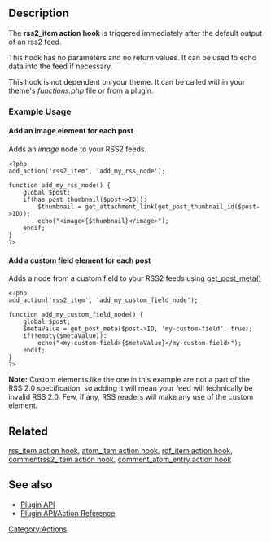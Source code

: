 == Description ==
The '''rss2_item action hook''' is triggered immediately after the default output of an rss2 feed. 

This hook has no parameters and no return values. It can be used to echo data into the feed if necessary. 

This hook is not dependent on your theme. It can be called within your theme's ''functions.php'' file or from a plugin. 

=== Example Usage ===
==== Add an image element for each post ====
Adds an ''image'' node to your RSS2 feeds.
<pre><?php
add_action('rss2_item', 'add_my_rss_node');

function add_my_rss_node() {
	global $post;
	if(has_post_thumbnail($post->ID)):
		$thumbnail = get_attachment_link(get_post_thumbnail_id($post->ID));
		echo("<image>{$thumbnail}</image>");
	endif;
}
?></pre>

==== Add a custom field element for each post ====

Adds a node from a custom field to your RSS2 feeds using [[Function Reference/get post meta|get_post_meta()]]
<pre><?php
add_action('rss2_item', 'add_my_custom_field_node');

function add_my_custom_field_node() {
	global $post;
	$metaValue = get_post_meta($post->ID, 'my-custom-field', true);
	if(!empty($metaValue)):
		echo("<my-custom-field>{$metaValue}</my-custom-field>");
	endif;
}
?></pre>

'''Note:''' Custom elements like the one in this example are not a part of the RSS 2.0 specification, so adding it will mean your feed will technically be invalid RSS 2.0. Few, if any, RSS readers will make any use of the custom element.

== Related ==
[[Plugin API/Action Reference/rss_item|rss_item action hook]], [[Plugin API/Action Reference/atom entry|atom_item action hook]], [[Plugin API/Action Reference/rdf item|rdf_item action hook]], [[Plugin API/Action Reference/commentrss2 item|commentrss2_item action hook]], [[Plugin API/Action Reference/comment atom entry|comment_atom_entry action hook]]

== See also ==
* [[Plugin API]]
* [[Plugin API/Action Reference]]

{{Stub}}
[[Category:Actions]]